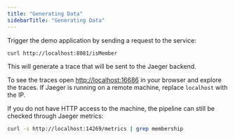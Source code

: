 ```yaml
---
title: "Generating Data"
sidebarTitle: "Generating Data"
---
```


Trigger the demo application by sending a request to the service:

```bash
curl http://localhost:8081/isMember
```

This will generate a trace that will be sent to the Jaeger backend.

To see the traces open [http://localhost:16686](http://localhost:16686) in your browser and explore the traces. If Jaeger is running on a remote machine, replace `localhost` with the IP.

If you do not have HTTP access to the machine, the pipeline can still be checked through Jaeger metrics:

```bash
curl -s http://localhost:14269/metrics | grep membership
```
